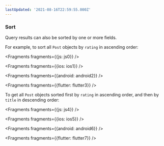 ```yaml
---
lastUpdated: '2021-08-16T22:59:55.000Z'
---
```

### Sort

Query results can also be sorted by one or more fields.

For example, to sort all `Post` objects by `rating` in ascending order: 


<Fragments fragments={{js: js0}} />


<Fragments fragments={{ios: ios1}} />


<Fragments fragments={{android: android2}} />


<Fragments fragments={{flutter: flutter3}} />

To get all `Post` objects sorted first by `rating` in ascending order, and then by `title` in descending order:


<Fragments fragments={{js: js4}} />


<Fragments fragments={{ios: ios5}} />


<Fragments fragments={{android: android6}} />


<Fragments fragments={{flutter: flutter7}} />
